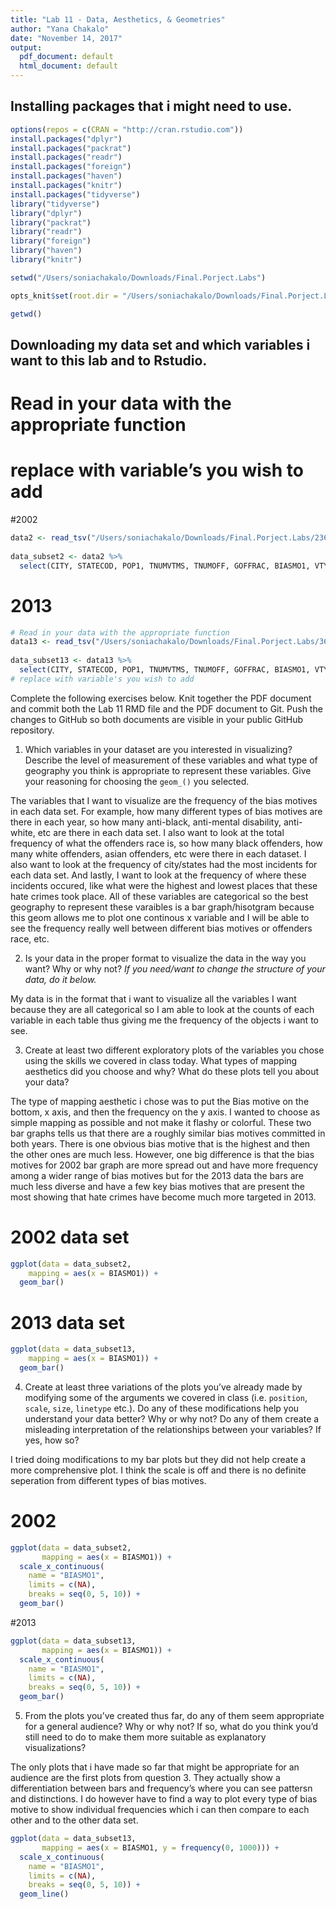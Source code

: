 ```yaml
---
title: "Lab 11 - Data, Aesthetics, & Geometries"
author: "Yana Chakalo"
date: "November 14, 2017"
output:
  pdf_document: default
  html_document: default
---
```



## Installing packages that i might need to use.
```r
options(repos = c(CRAN = "http://cran.rstudio.com"))
install.packages("dplyr")
install.packages("packrat")
install.packages("readr")
install.packages("foreign")
install.packages("haven")
install.packages("knitr")
install.packages("tidyverse")
library("tidyverse")
library("dplyr")
library("packrat")
library("readr")
library("foreign")
library("haven")
library("knitr")
```

```r
setwd("/Users/soniachakalo/Downloads/Final.Porject.Labs")

opts_knit$set(root.dir = "/Users/soniachakalo/Downloads/Final.Porject.Labs")

getwd()
```


## Downloading my data set and which variables i want to this lab and to Rstudio.
# Read in your data with the appropriate function
# replace with variable's you wish to add
#2002
```r
data2 <- read_tsv("/Users/soniachakalo/Downloads/Final.Porject.Labs/23625_0002_Data.tsv")
  
data_subset2 <- data2 %>%
  select(CITY, STATECOD, POP1, TNUMVTMS, TNUMOFF, GOFFRAC, BIASMO1, VTYP_I1, LOCCOD1, VTYP_I1, LOCCOD1) 
```

# 2013
```r
# Read in your data with the appropriate function
data13 <- read_tsv("/Users/soniachakalo/Downloads/Final.Porject.Labs/36118-0002-Data.tsv")
  
data_subset13 <- data13 %>%
  select(CITY, STATECOD, POP1, TNUMVTMS, TNUMOFF, GOFFRAC, BIASMO1, VTYP_I1, LOCCOD1, VTYP_I1, LOCCOD1) 
# replace with variable's you wish to add
```


Complete the following exercises below. Knit together the PDF document and commit both the Lab 11 RMD file and the PDF document to Git. Push the changes to GitHub so both documents are visible in your public GitHub repository. 

1. Which variables in your dataset are you interested in visualizing? Describe the level of measurement of these variables and what type of geography you think is appropriate to represent these variables. Give your reasoning for choosing the `geom_()` you selected. 


The variables that I want to visualize are the frequency of the bias motives in each data set. For example, how many different types of bias motives are there in each year, so how many anti-black, anti-mental disability, anti-white, etc are there in each data set. I also want to look at the total frequency of what the offenders race is, so how many black offenders, how many white offenders, asian offenders, etc were there in each dataset. I also want to look at the frequency of city/states had the most incidents for each data set. And lastly, I want to look at the frequency of where these incidents occured, like what were the highest and lowest places that these hate crimes took place. All of these variables are categorical so the best geography to represent these varaibles is a bar graph/hisotgram because this geom allows me to plot one continous x variable and I will be able to see the frequency really well between different bias motives or offenders race, etc.   



2. Is your data in the proper format to visualize the data in the way you want? Why or why not? *If you need/want to change the structure of your data, do it below.* 

My data is in the format that i want to visualize all the variables I want because they are all categorical so I am able to look at the counts of each variable in each table thus giving me the frequency of the objects i want to see.


3. Create at least two different exploratory plots of the variables you chose using the skills we covered in class today. What types of mapping aesthetics did you choose and why? What do these plots tell you about your data?

The type of mapping aesthetic i chose was to put the Bias motive on the bottom, x axis, and then the frequency on the y axis. I wanted to choose as simple mapping as possible and not make it flashy or colorful. These two bar graphs tells us that there are a roughly similar bias motives committed in both years. There is one obvious bias motive that is the highest and then the other ones are much less. However, one big difference is that the bias motives for 2002 bar graph are more spread out and have more frequency among a wider range of bias motives but for the 2013 data the bars are much less diverse and have a few key bias motives that are present the most showing that hate crimes have become much more targeted in 2013. 


# 2002 data set

```r
ggplot(data = data_subset2,
	mapping = aes(x = BIASMO1)) +
  geom_bar()
```

# 2013 data set

```r
ggplot(data = data_subset13,
	mapping = aes(x = BIASMO1)) +
  geom_bar()
```


4. Create at least three variations of the plots you've already made by modifying some of the arguments we covered in class (i.e. `position`, `scale`, `size`, `linetype` etc.). Do any of these modifications help you understand your data better? Why or why not? Do any of them create a misleading interpretation of the relationships between your variables? If yes, how so?

I tried doing modifications to my bar plots but they did not help create a more comprehensive plot. I think the scale is off and there is no definite seperation from different types of bias motives. 


# 2002
```r
ggplot(data = data_subset2,
       mapping = aes(x = BIASMO1)) +
  scale_x_continuous(
	name = "BIASMO1",
	limits = c(NA),
	breaks = seq(0, 5, 10)) +
  geom_bar()
```

#2013
```r
ggplot(data = data_subset13,
       mapping = aes(x = BIASMO1)) +
  scale_x_continuous(
	name = "BIASMO1",
	limits = c(NA),
	breaks = seq(0, 5, 10)) +
  geom_bar()
```


5. From the plots you've created thus far, do any of them seem appropriate for a general audience? Why or why not? If so, what do you think you'd still need to do to make them more suitable as explanatory visualizations? 

The only plots that i have made so far that might be appropriate for an audience are the first plots from question 3. They actually show a differentiation between bars and frequency's where you can see pattersn and distinctions. I do however have to find a way to plot every type of bias motive to show individual frequencies which i can then compare to each other and to the other data set.


```r
ggplot(data = data_subset13,
       mapping = aes(x = BIASMO1, y = frequency(0, 1000))) +
  scale_x_continuous(
	name = "BIASMO1",
	limits = c(NA),
	breaks = seq(0, 5, 10)) +
  geom_line()
```
